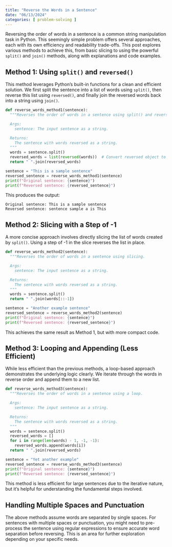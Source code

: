 ```yaml
---
title: "Reverse the Words in a Sentence"
date: "06/13/2024"
categories: [ problem-solving ]
---
```



Reversing the order of words in a sentence is a common string manipulation task in Python.  This seemingly simple problem offers several approaches, each with its own efficiency and readability trade-offs. This post explores various methods to achieve this, from basic slicing to using the powerful `split()` and `join()` methods, along with explanations and code examples.

## Method 1: Using `split()` and `reversed()`

This method leverages Python's built-in functions for a clean and efficient solution.  We first split the sentence into a list of words using `split()`, then reverse this list using `reversed()`, and finally join the reversed words back into a string using `join()`.

```python
def reverse_words_method1(sentence):
  """Reverses the order of words in a sentence using split() and reversed().

  Args:
    sentence: The input sentence as a string.

  Returns:
    The sentence with words reversed as a string.
  """
  words = sentence.split()
  reversed_words = list(reversed(words))  # Convert reversed object to list
  return " ".join(reversed_words)

sentence = "This is a sample sentence"
reversed_sentence = reverse_words_method1(sentence)
print(f"Original sentence: {sentence}")
print(f"Reversed sentence: {reversed_sentence}")
```

This produces the output:

```
Original sentence: This is a sample sentence
Reversed sentence: sentence sample a is This
```


## Method 2:  Slicing with a Step of -1

A more concise approach involves directly slicing the list of words created by `split()`.  Using a step of -1 in the slice reverses the list in place.

```python
def reverse_words_method2(sentence):
  """Reverses the order of words in a sentence using slicing.

  Args:
    sentence: The input sentence as a string.

  Returns:
    The sentence with words reversed as a string.
  """
  words = sentence.split()
  return " ".join(words[::-1])

sentence = "Another example sentence"
reversed_sentence = reverse_words_method2(sentence)
print(f"Original sentence: {sentence}")
print(f"Reversed sentence: {reversed_sentence}")
```

This achieves the same result as Method 1, but with more compact code.


## Method 3:  Looping and Appending (Less Efficient)

While less efficient than the previous methods, a loop-based approach demonstrates the underlying logic clearly.  We iterate through the words in reverse order and append them to a new list.

```python
def reverse_words_method3(sentence):
  """Reverses the order of words in a sentence using a loop.

  Args:
    sentence: The input sentence as a string.

  Returns:
    The sentence with words reversed as a string.
  """
  words = sentence.split()
  reversed_words = []
  for i in range(len(words) - 1, -1, -1):
    reversed_words.append(words[i])
  return " ".join(reversed_words)

sentence = "Yet another example"
reversed_sentence = reverse_words_method3(sentence)
print(f"Original sentence: {sentence}")
print(f"Reversed sentence: {reversed_sentence}")
```

This method is less efficient for large sentences due to the iterative nature, but it's helpful for understanding the fundamental steps involved.


## Handling Multiple Spaces and Punctuation

The above methods assume words are separated by single spaces. For sentences with multiple spaces or punctuation, you might need to pre-process the sentence using regular expressions to ensure accurate word separation before reversing.  This is an area for further exploration depending on your specific needs.

